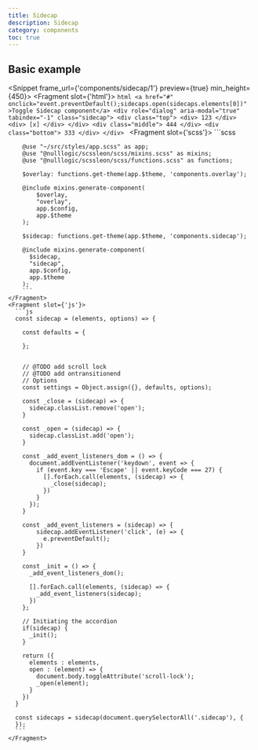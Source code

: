 ```yaml
---
title: Sidecap
description: Sidecap
category: components
toc: true
---
```


## Basic example

<Snippet frame_url={'components/sidecap/1'} preview={true} min_height={450}>
    <Fragment slot={'html'}>
        ```html
        <a href="#" onclick="event.preventDefault();sidecaps.open(sidecaps.elements[0])" >Toggle Sidecap component</a>
        <div role="dialog" aria-modal="true" tabindex="-1" class="sidecap">
          <div class="top">
            <div>
              123
            </div>
            <div>
              [x]
            </div>
          </div>
          <div class="middle">
            444
          </div>
          <div class="bottom">
            333
          </div>
        </div>
        ```
    </Fragment>
    <Fragment slot={'scss'}>
        ```scss

        @use "~/src/styles/app.scss" as app;
        @use "@nulllogic/scssleon/scss/mixins.scss" as mixins;
        @use "@nulllogic/scssleon/scss/functions.scss" as functions;

        $overlay: functions.get-theme(app.$theme, 'components.overlay');

        @include mixins.generate-component(
            $overlay,
            "overlay",
            app.$config,
            app.$theme
        );

        $sidecap: functions.get-theme(app.$theme, 'components.sidecap');

        @include mixins.generate-component(
          $sidecap,
          "sidecap",
          app.$config,
          app.$theme
        );
        ```
    </Fragment>
    <Fragment slot={'js'}>
      ```js
      const sidecap = (elements, options) => {

        const defaults = {

        };


        // @TODO add scroll lock
        // @TODO add ontransitionend
        // Options
        const settings = Object.assign({}, defaults, options);

        const _close = (sidecap) => {
          sidecap.classList.remove('open');
        }

        const _open = (sidecap) => {
          sidecap.classList.add('open');
        }

        const _add_event_listeners_dom = () => {
          document.addEventListener('keydown', event => {
            if (event.key === 'Escape' || event.keyCode === 27) {
              [].forEach.call(elements, (sidecap) => {
                _close(sidecap);
              })
            }
          });
        }

        const _add_event_listeners = (sidecap) => {
            sidecap.addEventListener('click', (e) => {
              e.preventDefault();
            })
        }

        const _init = () => {
          _add_event_listeners_dom();

          [].forEach.call(elements, (sidecap) => {
            _add_event_listeners(sidecap);
          })
        };

        // Initiating the accordion
        if(sidecap) {
          _init();
        }

        return ({
          elements : elements,
          open : (element) => {
            document.body.toggleAttribute('scroll-lock');
            _open(element);
          }
        })
      }

      const sidecaps = sidecap(document.querySelectorAll('.sidecap'), {
      });
      ```
    </Fragment>
</Snippet>
